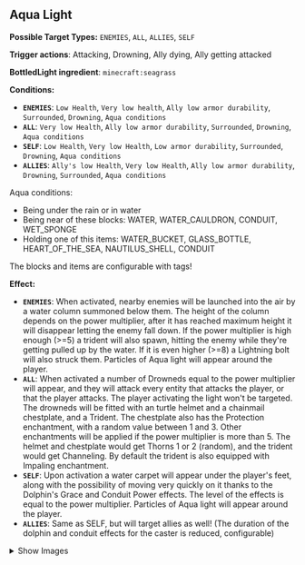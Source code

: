 ## <Asset location="lightwithin:particle/aqua_light" title="Aqua light"/> Aqua Light <Asset location="lightwithin:particle/aqua_light" title="Aqua light"/>

**Possible Target Types:** `ENEMIES`, `ALL`, `ALLIES`, `SELF`

**Trigger actions**: Attacking, Drowning, Ally dying, Ally getting attacked

**BottledLight ingredient**: `minecraft:seagrass`

**Conditions:**
- **`ENEMIES`**: `Low Health`, `Very low health`, `Ally low armor durability`, `Surrounded`, `Drowning`, `Aqua conditions`
- **`ALL`**: `Very low Health`, `Ally low armor durability`, `Surrounded`, `Drowning`, `Aqua conditions`
- **`SELF`**: `Low Health`, `Very low Health`, `Low armor durability`, `Surrounded`, `Drowning`, `Aqua conditions`
- **`ALLIES`**: `Ally's low Health`, `Very low Health`, `Ally low armor durability`, `Drowning`, `Surrounded`, `Aqua conditions`

Aqua conditions:
- Being under the rain or in water
- Being near of these blocks: WATER, WATER_CAULDRON, CONDUIT, WET_SPONGE
- Holding one of this items: WATER_BUCKET, GLASS_BOTTLE, HEART_OF_THE_SEA, NAUTILUS_SHELL, CONDUIT

The blocks and items are configurable with tags!

**Effect:**
- **`ENEMIES`**: When activated, nearby enemies will be launched into the air by a water column summoned below them. The height of the column depends on the power multiplier, after it has reached maximum height it will disappear letting the enemy fall down. If the power multiplier is high enough (>=5) a trident will also spawn, hitting the enemy while they're getting pulled up by the water. If it is even higher (>=8) a Lightning bolt will also struck them. Particles of Aqua light will appear around the player.
- **`ALL`**: When activated a number of Drowneds equal to the power multiplier will appear, and they will attack every entity that attacks the player, or that the player attacks. The player activating the light won't be targeted. The drowneds will be fitted with an turtle helmet and a chainmail chestplate, and a Trident. The chestplate also has the Protection enchantment, with a random value between 1 and 3. Other enchantments will be applied if the power multiplier is more than 5. The helmet and chestplate would get Thorns 1 or 2 (random), and the trident would get Channeling. By default the trident is also equipped with Impaling enchantment.
- **`SELF`**: Upon activation a water carpet will appear under the player's feet, along with the possibility of moving very quickly on it thanks to the Dolphin's Grace and Conduit Power effects. The level of the effects is equal to the power multiplier. Particles of Aqua light will appear around the player.
- **`ALLIES`**: Same as SELF, but will target allies as well! (The duration of the dolphin and conduit effects for the caster is reduced, configurable)

<details>
  <summary>Show Images</summary>

  ![aqua1](https://cdn.modrinth.com/data/f8LsKKPu/images/61eb1d882e3fb822c528cd0013e43e7a1ddd38b2.png)
![aqua2](https://cdn.modrinth.com/data/f8LsKKPu/images/6253c727649bbab788c2a280d8bf6abc357304e4.png)

</details>